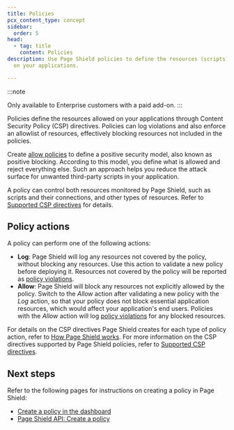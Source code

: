 ```yaml
---
title: Policies
pcx_content_type: concept
sidebar:
  order: 5
head:
  - tag: title
    content: Policies
description: Use Page Shield policies to define the resources (scripts) allowed
  on your applications.

---
```



:::note

Only available to Enterprise customers with a paid add-on. 
:::

Policies define the resources allowed on your applications through <GlossaryTooltip term="content security policy (CSP)">Content Security Policy (CSP)</GlossaryTooltip> directives. Policies can log violations and also enforce an allowlist of resources, effectively blocking resources not included in the policies.

Create [allow policies](#policy-actions) to define a positive security model, also known as positive blocking. According to this model, you define what is allowed and reject everything else. Such an approach helps you reduce the attack surface for unwanted third-party scripts in your application.

A policy can control both resources monitored by Page Shield, such as scripts and their connections, and other types of resources. Refer to [Supported CSP directives](/page-shield/policies/csp-directives/) for details.

## Policy actions

A policy can perform one of the following actions:

* **Log**: Page Shield will log any resources not covered by the policy, without blocking any resources. Use this action to validate a new policy before deploying it. Resources not covered by the policy will be reported as [policy violations](/page-shield/policies/violations/).
* **Allow**: Page Shield will block any resources not explicitly allowed by the policy. Switch to the *Allow* action after validating a new policy with the *Log* action, so that your policy does not block essential application resources, which would affect your application's end users. Policies with the *Allow* action will log [policy violations](/page-shield/policies/violations/) for any blocked resources.

For details on the CSP directives Page Shield creates for each type of policy action, refer to [How Page Shield works](/page-shield/how-it-works/#positive-security-model-using-policies). For more information on the CSP directives supported by Page Shield policies, refer to [Supported CSP directives](/page-shield/policies/csp-directives/).

## Next steps

Refer to the following pages for instructions on creating a policy in Page Shield:

* [Create a policy in the dashboard](/page-shield/policies/create-dashboard/)
* [Page Shield API: Create a policy](/page-shield/reference/page-shield-api/#create-a-policy)
